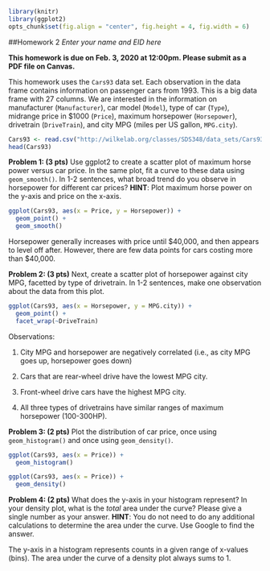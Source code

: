 ```{r global_options, include=FALSE}

library(knitr)
library(ggplot2)
opts_chunk$set(fig.align = "center", fig.height = 4, fig.width = 6)

```
##Homework 2
*Enter your name and EID here*

**This homework is due on Feb. 3, 2020 at 12:00pm. Please submit as a PDF file on Canvas.**

This homework uses the `Cars93` data set. Each observation in the data frame contains information on passenger cars from 1993. This is a big data frame with 27 columns. We are interested in the information on manufacturer (`Manufacturer`), car model (`Model`), type of car (`Type`), midrange price in $1000 (`Price`), maximum horsepower (`Horsepower`), drivetrain (`DriveTrain`), and city MPG (miles per US gallon, `MPG.city`). 

```{r}

Cars93 <- read.csv("http://wilkelab.org/classes/SDS348/data_sets/Cars93.csv")
head(Cars93)

```

**Problem 1: (3 pts)** Use ggplot2 to create a scatter plot of maximum horse power versus car price. In the same plot, fit a curve to these data using `geom_smooth()`. In 1-2 sentences, what broad trend do you observe in horsepower for different car prices? **HINT**: Plot maximum horse power on the y-axis and price on the x-axis.

```{r}

ggplot(Cars93, aes(x = Price, y = Horsepower)) +
  geom_point() +
  geom_smooth()

```

Horsepower generally increases with price until \$40,000, and then appears to level off after. However, there are few data points for cars costing more than $40,000.

**Problem 2: (3 pts)** Next, create a scatter plot of horsepower against city MPG, facetted by type of drivetrain. In 1-2 sentences, make one observation about the data from this plot. 

```{r}

ggplot(Cars93, aes(x = Horsepower, y = MPG.city)) +
  geom_point() +
  facet_wrap(~DriveTrain)

```

Observations:

1. City MPG and horsepower are negatively correlated (i.e., as city MPG goes up, horsepower goes down)

2. Cars that are rear-wheel drive have the lowest MPG city.

3. Front-wheel drive cars have the highest MPG city.

3. All three types of drivetrains have similar ranges of maximum horsepower (100-300HP).

**Problem 3: (2 pts)** Plot the distribution of car price, once using `geom_histogram()` and once using `geom_density()`. 

```{r}

ggplot(Cars93, aes(x = Price)) +
  geom_histogram()

ggplot(Cars93, aes(x = Price)) +
  geom_density()

```

**Problem 4: (2 pts)** What does the y-axis in your histogram represent? In your density plot, what is the *total* area under the curve? Please give a single number as your answer. **HINT**: You do not need to do any additional calculations to determine the area under the curve. Use Google to find the answer. 

The y-axis in a histogram represents counts in a given range of x-values (bins). The area under the curve of a density plot always sums to 1.
